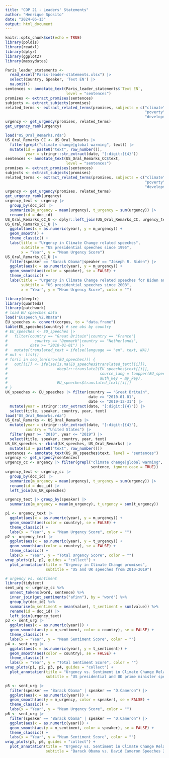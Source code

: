 ```yaml
---
title: "COP 21 - Leaders' Statements"
author: "Henrique Sposito"
date: "2024-05-13"
output: html_document
---
```


```r
knitr::opts_chunk$set(echo = TRUE)
library(poldis)
library(readxl)
library(dplyr)
library(ggplot2)
library(messydates)
```

```r
Paris_leader_statements <- 
  read_excel("Paris-leader-statements.xlsx") |>
  select(Country, Speaker, 'Text EN') |>
  na.omit()
sentences <- annotate_text(Paris_leader_statements$`Text EN`,
                           level = "sentences")
promises <- extract_promises(sentences)
subjects <- extract_subjects(promises)
related_terms <- extract_related_terms(promises, subjects = c("climate",
                                                              "poverty",
                                                              "development"))
urgency <- get_urgency(promises, related_terms)
get_urgency_rank(urgency)
```


```r
load("US_Oral_Remarks.rda")
US_Oral_Remarks_CC <- US_Oral_Remarks |>
  filter(grepl("climate change|global warming", text)) |>
  mutate(id = paste0("text", row_number()),
         year = stringr::str_extract(date, "[:digit:]{4}"))
sentences <- annotate_text(US_Oral_Remarks_CC$text,
                           level = "sentences")
promises <- extract_promises(sentences)
subjects <- extract_subjects(promises)
related_terms <- extract_related_terms(promises, subjects = c("climate",
                                                              "poverty",
                                                              "development"))
urgency <- get_urgency(promises, related_terms)
get_urgency_rank(urgency)
urgency_text <- urgency |> 
  group_by(doc_id) |> 
  summarize(m_urgency = mean(urgency), t_urgency = sum(urgency)) |>
  rename(id = doc_id)
US_Oral_Remarks_CC_U <- dplyr::left_join(US_Oral_Remarks_CC, urgency_text)
US_Oral_Remarks_CC_U |>
  ggplot(aes(x = as.numeric(year), y = m_urgency)) + 
  geom_smooth() +
  theme_classic() +
  labs(title = "Urgency in Climate Change related speeches",
       subtitle = "US presidential speeches since 1995",
       x = "Year", y = "Mean Urgency Score")
US_Oral_Remarks_CC_U |>
  filter(speaker == "Barack Obama"|speaker == "Joseph R. Biden") |>
  ggplot(aes(x = as.numeric(year), y = m_urgency)) + 
  geom_smooth(aes(color = speaker), se = FALSE) +
  theme_classic() +
  labs(title = "Urgency in Climate Change related speeches for Biden and Obama",
       subtitle = "US presidential speeches since 2008",
       x = "Year", y = "Mean Urgency Score", color = "")
```

```r
library(deeplr)
library(quanteda)
library(patchwork)
# load EU speeches data
load("EUspeech_V2.RData") 
EU_speeches <- convert(corpus, to = "data.frame")
table(EU_speeches$country) # see obs by country
# EU_speeches <- EU_speeches |>
#   filter(country == "Great Britain"|country == "France"|
#            country == "Denmark"|country == "Netherlands",
#          date >= "2010-01-01") |>
#   mutate(translated_text = ifelse(language == "en", text, NA))
# out <- list()
# for(i in seq_len(nrow(EU_speeches))) {
#   out[[i]] <- ifelse(is.na(EU_speeches$translated_text[[i]]),
#                      deeplr::translate2(EU_speeches$text[[i]],
#                                         source_lang = toupper(EU_speeches$language[[i]]),
#                                         auth_key = my_key),
#                      EU_speeches$translated_text[[i]])
# }
UK_speeches <- EU_speeches |> filter(country == "Great Britain",
                                     date >= "2010-01-01",
                                     date <= "2019-12-31") |>
  mutate(year = stringr::str_extract(date, "[:digit:]{4}")) |>
  select(title, speaker, country, year, text)
load("US_Oral_Remarks.rda")
US_Oral_Remarks <- US_Oral_Remarks |>
  mutate(year = stringr::str_extract(date, "[:digit:]{4}"),
         country = "United States") |>
  filter(year >= "2010", year <= "2019") |>
  select(title, speaker, country, year, text)
US_UK_speeches <- rbind(UK_speeches, US_Oral_Remarks) |>
  mutate(id = paste0("text", row_number()))
sentences <- annotate_text(US_UK_speeches$text, level = "sentences")
urgency <- get_urgency(sentences)
urgency_cc <- urgency |> filter(grepl("climate change|global warming",
                                      sentence, ignore.case = TRUE))
urgency_text <- urgency_cc |> 
  group_by(doc_id) |> 
  summarize(m_urgency = mean(urgency), t_urgency = sum(urgency)) |>
  rename(id = doc_id) |>
  left_join(US_UK_speeches)

urgency_text |> group_by(speaker) |> 
  summarize(m_urgency = mean(m_urgency), t_urgency = sum(t_urgency))

p1 <- urgency_text |>
  ggplot(aes(x = as.numeric(year), y = m_urgency)) + 
  geom_smooth(aes(color = country), se = FALSE) +
  theme_classic() +
  labs(x = "Year", y = "Mean Urgency Score", color = "")
p2 <- urgency_text |>
  ggplot(aes(x = as.numeric(year), y = t_urgency)) + 
  geom_smooth(aes(color = country), se = FALSE) +
  theme_classic() +
  labs(x = "Year", y = "Total Urgency Score", color = "")
wrap_plots(p1, p2, guides = "collect") +
  plot_annotation(title = "Urgency in Climate Change promises",
                  subtitle = "US and UK speeches from 2010-2019")
```

```r
# urgency vs. sentiment
library(tidytext)
sent_urg <- urgency_cc %>%
  unnest_tokens(word, sentence) %>%
  inner_join(get_sentiments("afinn"), by = "word") %>%
  group_by(doc_id) %>% 
  summarise(m_sentiment = mean(value), t_sentiment = sum(value)) %>% 
  rename(id = doc_id) |>
  left_join(urgency_text)
p3 <- sent_urg |>
  ggplot(aes(x = as.numeric(year))) + 
  geom_smooth(aes(y = m_sentiment, color = country), se = FALSE) +
  theme_classic() +
  labs(x = "Year", y = "Mean Sentiment Score", color = "")
p4 <- sent_urg |>
  ggplot(aes(x = as.numeric(year), y = t_sentiment)) + 
  geom_smooth(aes(color = country), se = FALSE) +
  theme_classic() +
  labs(x = "Year", y = "Total Sentiment Score", color = "")
wrap_plots(p1, p2, p3, p4, guides = "collect") +
  plot_annotation(title = "Urgency vs. Sentiment in Climate Change Related Promises",
                  subtitle = "US presidential and UK prime minister speeches from 2010-2019")
```

```r
p5 <- sent_urg |>
  filter(speaker == "Barack Obama" | speaker == "D.Cameron") |>
  ggplot(aes(x = as.numeric(year))) + 
  geom_smooth(aes(y = m_urgency, color = speaker), se = FALSE) +
  theme_classic() +
  labs(x = "Year", y = "Mean Urgency Score", color = "")
p6 <- sent_urg |>
  filter(speaker == "Barack Obama" | speaker == "D.Cameron") |>
  ggplot(aes(x = as.numeric(year))) + 
  geom_smooth(aes(y = m_sentiment, color = speaker), se = FALSE) +
  theme_classic() +
  labs(x = "Year", y = "Mean Sentiment Score", color = "")
wrap_plots(p5, p6, guides = "collect") +
  plot_annotation(title = "Urgency vs. Sentiment in Climate Change Related Promises",
                  subtitle = "Barack Obama vs. David Cameron Speeches 2010-2016")
```

